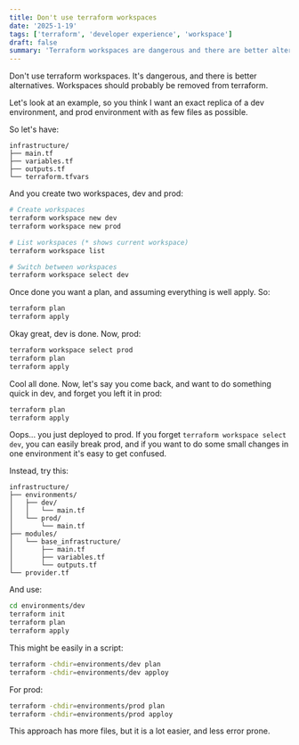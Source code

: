 ```yaml
---
title: Don't use terraform workspaces
date: '2025-1-19'
tags: ['terraform', 'developer experience', 'workspace']
draft: false
summary: 'Terraform workspaces are dangerous and there are better alternatives'
---
```


Don't use terraform workspaces. It's dangerous, and there is better alternatives. Workspaces should probably be removed from terraform.

Let's look at an example, so you think I want an exact replica of a dev environment, and prod environment with as few files as possible.

So let's have:

```
infrastructure/
├── main.tf
├── variables.tf
├── outputs.tf
└── terraform.tfvars
```

And you create two workspaces, dev and prod:

```sh
# Create workspaces
terraform workspace new dev
terraform workspace new prod

# List workspaces (* shows current workspace)
terraform workspace list

# Switch between workspaces
terraform workspace select dev
```

Once done you want a plan, and assuming everything is well apply. So:

```sh
terraform plan
terraform apply
```

Okay great, dev is done. Now, prod:

```sh
terraform workspace select prod
terraform plan
terraform apply
```

Cool all done. Now, let's say you come back, and want to do something quick in dev, and forget you left it in prod:

```sh
terraform plan
terraform apply
```

Oops... you just deployed to prod. If you forget `terraform workspace select dev`, you can easily break prod, and if you want to do some small changes in one environment it's easy to get confused.

Instead, try this:

```
infrastructure/
├── environments/
│   ├── dev/
│   │   └── main.tf
│   └── prod/
│       └── main.tf
├── modules/
│   └── base_infrastructure/
│       ├── main.tf
│       ├── variables.tf
│       └── outputs.tf
└── provider.tf
```

And use:

```sh
cd environments/dev
terraform init
terraform plan
terraform apply
```

This might be easily in a script:

```sh
terraform -chdir=environments/dev plan
terraform -chdir=environments/dev apploy
```

For prod:

```sh
terraform -chdir=environments/prod plan
terraform -chdir=environments/prod apploy
```

This approach has more files, but it is a lot easier, and less error prone.
